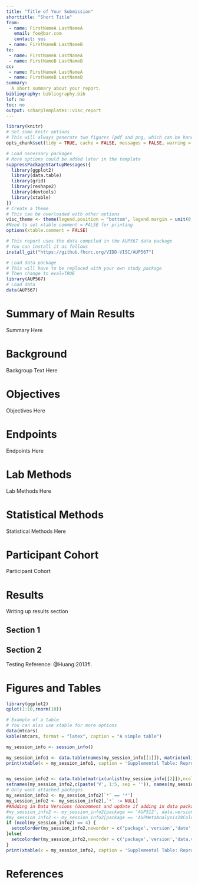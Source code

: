 ```yaml
---
title: "Title of Your Submission"
shorttitle: "Short Title"
from:
 - name: FirstNameA LastNameA
   email: foo@bar.com
   contact: yes
 - name: FirstNameB LastNameB
to:
 - name: FirstNameA LastNameA
 - name: FirstNameB LastNameB
cc:
 - name: FirstNameA LastNameA
 - name: FirstNameB LastNameB
summary: 
  A short summary about your report. 
bibliography: bibliography.bib
lof: no
toc: no
output: scharpTemplates::visc_report
---
```


```r
library(knitr)
# Set some knitr options
# This will always generate two figures (pdf and png, which can be handy for presentations)
opts_chunk$set(tidy = TRUE, cache = FALSE, messages = FALSE, warning = FALSE, echo = FALSE, dev = c("pdf", "png"), dpi = 200)
```

```r
# Load necessary packages
# More options could be added later in the template
suppressPackageStartupMessages({
  library(ggplot2)
  library(data.table)
  library(grid)
  library(reshape2)
  library(devtools)
  library(xtable)
})
# Create a theme
# This can be overloaded with other options
visc_theme <- theme(legend.position = "bottom", legend.margin = unit(0, "cm"))
#Need to set xtable comment = FALSE for printing
options(xtable.comment = FALSE)
```

```r
# This report uses the data compiled in the AUP567 data package
# You can install it as follows
install_git("https://github.fhcrc.org/VIDD-VISC/AUP567")
```

```r
# Load data package
# This will have to be replaced with your own study package
# Then change to eval=TRUE
library(AUP567)
# Load data
data(AUP567)
```

# Summary of Main Results

Summary Here


# Background

Backgroup Text Here


# Objectives

Objectives Here


# Endpoints

Endpoints Here


# Lab Methods

Lab Methods Here


# Statistical Methods

Statistical Methods Here


# Participant Cohort

Participant Cohort


# Results

Writing up results section

## Section 1

## Section 2



Testing Reference: @Huang:2013fl.



# Figures and Tables

\clearpage

```r
library(ggplot2)
qplot(1:10,rnorm(10))
```


```r
# Example of a table
# You can also use xtable for more options
data(mtcars)
kable(mtcars, format = "latex", caption = "A simple table")
```



```r
my_session_info <- session_info()

my_session_info1 <- data.table(names(my_session_info[[1]]), matrix(unlist(my_session_info[[1]]),nrow = length(my_session_info[[1]])))
print(xtable(x = my_session_info1, caption = 'Supplemental Table: Reproducibility Software Session Information', label = 'session_info'),include.rownames = F,include.colnames = F, size = "\\normalsize")


my_session_info2 <- data.table(matrix(unlist(my_session_info[[2]]),ncol = length(my_session_info[[2]])))
setnames(my_session_info2,c(paste('V', 1:5, sep = '')), names(my_session_info[[2]]))
# Only want attached packages
my_session_info2 <- my_session_info2[`*` == '*']
my_session_info2 <- my_session_info2[,`*` := NULL]
##Adding in Data Versions (Uncomment and update if adding in data packages)
#my_session_info2 <- my_session_info2[package == 'AUP512', data.version := packageDescription("AUP512", fields = c('DataVersion'))]
#my_session_info2 <- my_session_info2[package == 'AUPMetaAnalysis18Color', data.version := packageDescription("AUPMetaAnalysis18Color", fields = c('DataVersion'))]
if (ncol(my_session_info2) == 4) {
  setcolorder(my_session_info2,neworder = c('package','version','date','source'))
}else{
  setcolorder(my_session_info2,neworder = c('package','version','data.version','date','source'))
}
print(xtable(x = my_session_info2, caption = 'Supplemental Table: Reproducibility Software Package Version Information', label = 'session_info2'),include.rownames = F, size = "\\normalsize")
```



\clearpage 

# References
